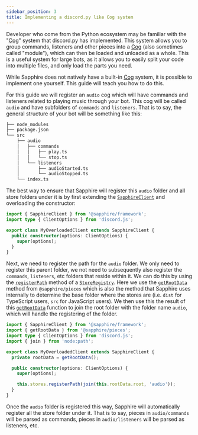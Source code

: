 ```yaml
---
sidebar_position: 3
title: Implementing a discord.py like Cog system
---
```


Developer who come from the Python ecosystem may be familiar with the "[Cog]" system that discord.py has implemented.
This system allows you to group commands, listeners and other pieces into a [Cog] (also sometimes called "module"),
which can then be loaded and unloaded as a whole. This is a useful system for large bots, as it allows you to easily
split your code into multiple files, and only load the parts you need.

While Sapphire does not natively have a built-in [Cog] system, it is possible to implement one yourself. This guide will
teach you how to do this.

For this guide we will register an `audio` cog which will have commands and listeners related to playing music through
your bot. This cog will be called `audio` and have subfolders of `commands` and `listeners`. That is to say, the general
structure of your bot will be something like this:

```bash {4-10}
├── node_modules
├── package.json
└── src
    ├── audio
    │   ├── commands
    │   │   ├── play.ts
    │   │   └── stop.ts
    │   └── listeners
    │       ├── audioStarted.ts
    │       └── audioStopped.ts
    └── index.ts
```

The best way to ensure that Sapphire will register this `audio` folder and all store folders under it is by first
extending the [`SapphireClient`] and overloading the constructor:

```typescript ts2esm2cjs|{3-7}|{4-8}
import { SapphireClient } from '@sapphire/framework';
import type { ClientOptions } from 'discord.js';

export class MyOverloadedClient extends SapphireClient {
  public constructor(options: ClientOptions) {
    super(options);
  }
}
```

Next, we need to register the path for the `audio` folder. We only need to register this parent folder, we not need to
subsequently also register the `commands`, `listeners`, etc folders that reside within it. We can do this by using the
[`registerPath`] method of a [`StoreRegistry`]. Here we use the [`getRootData`] method from `@sapphire/pieces` which is
also the method that Sapphire uses internally to determine the base folder where the stores are (i.e. `dist` for
TypeScript users, `src` for JavaScript users). We then use this the result of this [`getRootData`] function to join the
root folder with the folder name `audio`, which will handle the registering of the folder.

```typescript ts2esm2cjs|{2,6,11}|{2,7,12}
import { SapphireClient } from '@sapphire/framework';
import { getRootData } from '@sapphire/pieces';
import type { ClientOptions } from 'discord.js';
import { join } from 'node:path';

export class MyOverloadedClient extends SapphireClient {
  private rootData = getRootData();

  public constructor(options: ClientOptions) {
    super(options);

    this.stores.registerPath(join(this.rootData.root, 'audio'));
  }
}
```

Once the `audio` folder is registered this way, Sapphire will automatically register all the store folder under it. That
is to say, pieces in `audio/commands` will be parsed as commands, pieces in `audio/listeners` will be parsed as
listeners, etc.

[cog]: https://discordpy.readthedocs.io/en/stable/ext/commands/cogs.html
[`getRootData`]: ../../Documentation/api-pieces/#getrootdata
[`registerPath`]: ../../Documentation/api-pieces/classes/Store-1#registerpath
[`SapphireClient`]: ../../Documentation/api-framework/classes/SapphireClient
[`StoreRegistry`]: ../../Documentation/api-pieces/classes/StoreRegistry
